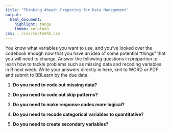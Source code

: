 ```yaml
---
title: "Thinking Ahead: Preparing for Data Management"
output:
  html_document:
    highlight: tango
    theme: cerulean
css: ../css/customh5.css
---
```


You know what variables you want to use, and you've looked over the codebook enough now that you have an idea of some potential "things" that you will need to change. Answer the following questions in prepartion to learn how to tackle problems such as missing data and recoding variables in R next week. 
Write your answers directly in here, knit to WORD or PDF and submit to BBLearn by the due date. 

1. **Do you need to code out missing data? **


2. **Do you need to code out skip patterns?**



3. **Do you need to make response codes more logical?**


4. **Do you need to recode categorical variables to quantitative?**



5. **Do you need to create secondary variables?**


